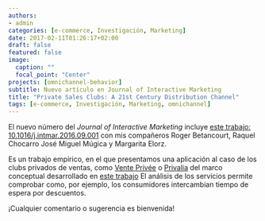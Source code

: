```yaml
---
authors:
- admin
categories: [e-commerce, Investigación, Marketing]
date: 2017-02-11T01:26:17+02:00
draft: false
featured: false
image:
  caption: ""
  focal_point: "Center"
projects: [omnichannel-behavior]
subtitle: Nuevo artículo en Journal of Interactive Marketing
title: "Private Sales Clubs: A 21st Century Distribution Channel"
tags: [e-commerce, Investigación, Marketing, omnichannel]
---
```


El nuevo número del *Journal of Interactive Marketing* incluye [este trabajo: 10.1016/j.intmar.2016.09.001 ](https://doi.org/10.1016/j.intmar.2016.09.001) con mis compañeros Roger Betancourt, Raquel Chocarro José Miguel Múgica y Margarita Elorz.

Es un trabajo empírico, en el que presentamos una aplicación al caso de los clubs privados de ventas, como [Vente Privée](https://secure.es.vente-privee.com/authentication/Portal/ES) o [Privalia](https://es.privalia.com/public/) del marco conceptual desarrollado en [este trabajo](https://doi.org/10.1016/j.intmar.2015.09.002) El análisis de los servicios permite comprobar como, por ejemplo, los consumidores intercambian tiempo de espera por descuentos.

¡Cualquier comentario o sugerencia es bienvenida!